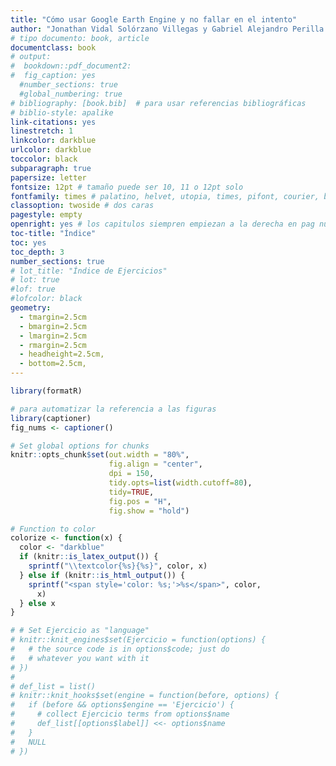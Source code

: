 ```yaml
---
title: "Cómo usar Google Earth Engine y no fallar en el intento"
author: "Jonathan Vidal Solórzano Villegas y Gabriel Alejandro Perilla Suárez"
# tipo documento: book, article
documentclass: book
# output: 
#  bookdown::pdf_document2:
#  fig_caption: yes
  #number_sections: true
  #global_numbering: true
# bibliography: [book.bib]  # para usar referencias bibliográficas
# biblio-style: apalike
link-citations: yes
linestretch: 1
linkcolor: darkblue
urlcolor: darkblue
toccolor: black
subparagraph: true
papersize: letter
fontsize: 12pt # tamaño puede ser 10, 11 o 12pt solo
fontfamily: times # palatino, helvet, utopia, times, pifont, courier, bookman, newcent y avant
classoption: twoside # dos caras
pagestyle: empty
openright: yes # los capitulos siempren empiezan a la derecha en pag nueva
toc-title: "Índice"
toc: yes
toc_depth: 3
number_sections: true
# lot_title: "Índice de Ejercicios"
# lot: true
#lof: true
#lofcolor: black
geometry: 
  - tmargin=2.5cm
  - bmargin=2.5cm
  - lmargin=2.5cm
  - rmargin=2.5cm
  - headheight=2.5cm,
  - bottom=2.5cm,
---
```


```r
library(formatR)

# para automatizar la referencia a las figuras
library(captioner)
fig_nums <- captioner()

# Set global options for chunks
knitr::opts_chunk$set(out.width = "80%",
                      fig.align = "center", 
                      dpi = 150,
                      tidy.opts=list(width.cutoff=80),
                      tidy=TRUE,
                      fig.pos = "H",
                      fig.show = "hold")

# Function to color
colorize <- function(x) {
  color <- "darkblue"
  if (knitr::is_latex_output()) {
    sprintf("\\textcolor{%s}{%s}", color, x)
  } else if (knitr::is_html_output()) {
    sprintf("<span style='color: %s;'>%s</span>", color,
      x)
  } else x
}

# # Set Ejercicio as "language"
# knitr::knit_engines$set(Ejercicio = function(options) {
#   # the source code is in options$code; just do
#   # whatever you want with it
# })
# 
# def_list = list()
# knitr::knit_hooks$set(engine = function(before, options) {
#   if (before && options$engine == 'Ejercicio') {
#     # collect Ejercicio terms from options$name
#     def_list[[options$label]] <<- options$name
#   }
#   NULL
# })
```

```{=latex}
\setlength{\aweboxleftmargin}{0.1\linewidth}
\setlength{\aweboxcontentwidth}{0.85\linewidth}
\setlength{\aweboxvskip}{1mm}
\setlength{\aweboxrulewidth}{5pt}
```

<!-- # ```{r echo=FALSE, results='asis'} -->
<!-- # def_list = unlist(def_list) -->
<!-- # cat(sprintf('- \\@ref(def:%s) %s', names(def_list), def_list), sep = '\n') -->
<!-- # ``` -->
